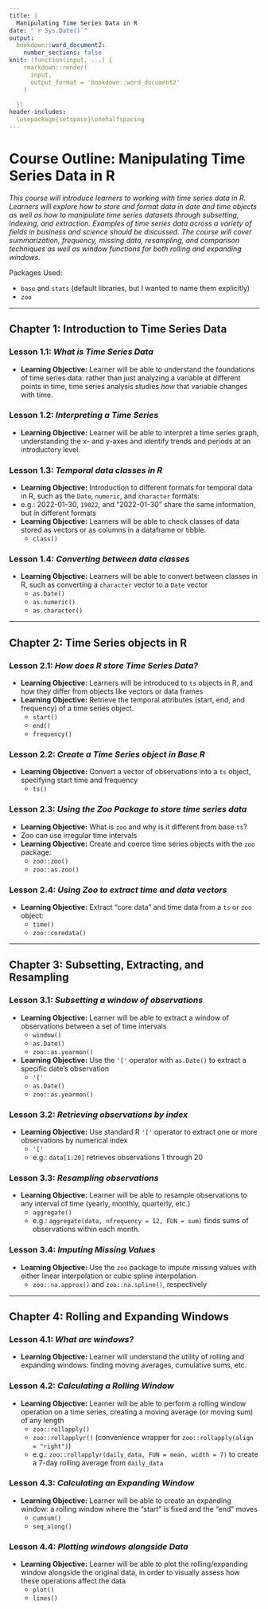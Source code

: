 ```yaml
---
title: |
  Manipulating Time Series Data in R
date: "`r Sys.Date()`"
output: 
  bookdown::word_document2:
    number_sections: false
knit: (function(input, ...) {
    rmarkdown::render(
      input,
      output_format = 'bookdown::word_document2'
    )
    
  })
header-includes:
  \usepackage{setspace}\onehalfspacing
---
```


# Course Outline: Manipulating Time Series Data in R

*This course will introduce learners to working with time series data in R. Learners will explore how to store and format data in date and time objects as well as how to manipulate time series datasets through subsetting, indexing, and extraction. Examples of time series data across a variety of fields in business and science should be discussed. The course will cover summarization, frequency, missing data, resampling, and comparison techniques as well as window functions for both rolling and expanding windows.*

Packages Used:

-   `base` and `stats` (default libraries, but I wanted to name them explicitly)
-   `zoo`

<!-- https://github.com/brownhr/timeseries/issues/2 -->

------------------------------------------------------------------------

## Chapter 1: Introduction to Time Series Data {-}

###   Lesson 1.1: *What is Time Series Data*

-   **Learning Objective:** Learner will be able to understand the foundations of time series data: rather than just analyzing a variable at different points in time, time series analysis studies *how* that variable changes with time.

###   Lesson 1.2: *Interpreting a Time Series*

-   **Learning Objective:** Learner will be able to interpret a time series graph, understanding the x- and y-axes and identify trends and periods at an introductory level.

###   Lesson 1.3: *Temporal data classes in R*

-   **Learning Objective:** Introduction to different formats for temporal data in R, such as the `Date`, `numeric`, and `character` formats:
  -   e.g.: 2022-01-30, `19022`, and "2022-01-30" share the same information, but in different formats
-   **Learning Objective:** Learners will be able to check classes of data stored as vectors or as columns in a dataframe or tibble.
    -   `class()`
        
###   Lesson 1.4: *Converting between data classes*

-   **Learning Objective:** Learners will be able to convert between classes in R, such as converting a `character` vector to a `Date` vector
    -   `as.Date()`
    -   `as.numeric()`
    -   `as.character()`


------------------------------------------------------------------------

## Chapter 2: Time Series objects in R {-}

###   Lesson 2.1: *How does R store Time Series Data?*

-   **Learning Objective:** Learners will be introduced to `ts` objects in R, and how they differ from objects like vectors or data frames
-   **Learning Objective:** Retrieve the temporal attributes (start, end, and frequency) of a time series object.
    -   `start()`
    -   `end()`
    -   `frequency()`
    
###   Lesson 2.2: *Create a Time Series object in Base R*

-   **Learning Objective:** Convert a vector of observations into a `ts` object, specifying start time and frequency
    -   `ts()`
  
###   Lesson 2.3: *Using the Zoo Package to store time series data*

-   **Learning Objective:** What is `zoo` and why is it different from base `ts`?
  -   Zoo can use irregular time intervals
-   **Learning Objective:** Create and coerce time series objects with the `zoo` package:
    -   `zoo::zoo()`
    -   `zoo::as.zoo()`
  
###   Lesson 2.4: *Using Zoo to extract time and data vectors*

-   **Learning Objective:** Extract "core data" and time data from a `ts` or `zoo` object:
    -   `time()`
    -   `zoo::coredata()`

------------------------------------------------------------------------

## Chapter 3: Subsetting, Extracting, and Resampling {-}

###   Lesson 3.1: *Subsetting a window of observations*

-   **Learning Objective:** Learner will be able to extract a window of observations between a set of time intervals
    -   `window()`
    -   `as.Date()`
    -   `zoo::as.yearmon()`
  
-   **Learning Objective:** Use the `'['` operator with `as.Date()` to extract a specific date's observation
    -   `'['`
    -   `as.Date()`
    -   `zoo::as.yearmon()`
  
###   Lesson 3.2: *Retrieving observations by index*

-   **Learning Objective:** Use standard R `'['` operator to extract one or more observations by numerical index
    -   `'['`
    -   e.g.: `data[1:20]` retrieves observations 1 through 20
  
###   Lesson 3.3: *Resampling observations*

-   **Learning Objective:** Learner will be able to resample observations to any interval of time (yearly, monthly, quarterly, etc.)
    -   `aggregate()`
    -   e.g.: `aggregate(data, nfrequency = 12, FUN = sum)` finds sums of observations within each month.
    
###   Lesson 3.4: *Imputing Missing Values*

-   **Learning Objective:** Use the `zoo` package to impute missing values with either linear interpolation or cubic spline interpolation
    -   `zoo::na.approx()` and `zoo::na.spline()`, respectively

------------------------------------------------------------------------

## Chapter 4: Rolling and Expanding Windows {-}

###   Lesson 4.1: *What are windows?*

-   **Learning Objective:** Learner will understand the utility of rolling and expanding windows: finding moving averages, cumulative sums, etc.

###   Lesson 4.2: *Calculating a Rolling Window*

-   **Learning Objective:** Learner will be able to perform a rolling window operation on a time series, creating a moving average (or moving sum) of any length
    -   `zoo::rollapply()`
    -   `zoo::rollapplyr()` (convenience wrapper for `zoo::rollapply(align = "right")`)
    -   e.g.: `zoo::rollapplyr(daily_data, FUN = mean, width = 7)` to create a 7-day rolling average from `daily_data`
  
###   Lesson 4.3: *Calculating an Expanding Window*

-   **Learning Objective:** Learner will be able to create an expanding window: a rolling window where the "start" is fixed and the "end" moves
    -   `cumsum()`
    -   `seq_along()`
  
###   Lesson 4.4: *Plotting windows alongside Data*

-   **Learning Objective:** Learner will be able to plot the rolling/expanding window alongside the original data, in order to visually assess how these operations affect the data
    -   `plot()`
    -   `lines()`
